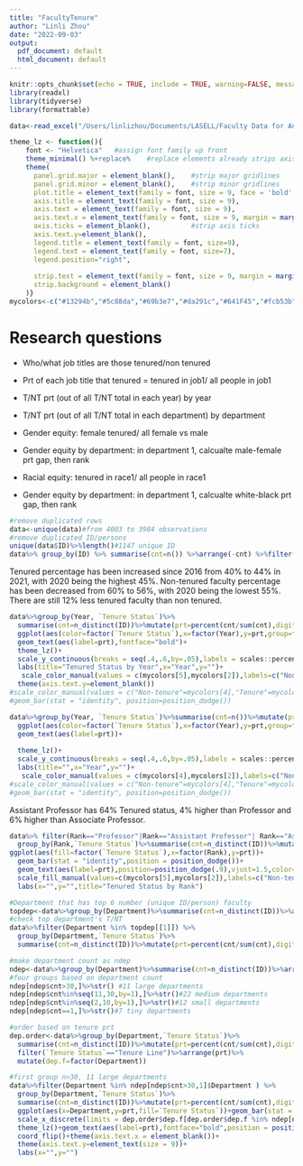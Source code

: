 ```yaml
---
title: "FacultyTenure"
author: "Linli Zhou"
date: "2022-09-03"
output:
  pdf_document: default
  html_document: default
---
```


```r
knitr::opts_chunk$set(echo = TRUE, include = TRUE, warning=FALSE, message=FALSE, fig.align = "center") #display code along with its results
library(readxl)
library(tidyverse)
library(formattable)
```

```r
data<-read_excel("/Users/linlizhou/Documents/LASELL/Faculty Data for Analyst Candidates.xlsx")
```

```r
theme_lz <- function(){ 
    font <- "Helvetica"   #assign font family up front
    theme_minimal() %+replace%    #replace elements already strips axis lines, 
    theme(
      panel.grid.major = element_blank(),    #strip major gridlines
      panel.grid.minor = element_blank(),    #strip minor gridlines
      plot.title = element_text(family = font, size = 9, face = 'bold',hjust = 0.5, vjust = 2),
      axis.title = element_text(family = font, size = 9), 
      axis.text = element_text(family = font, size = 9), 
      axis.text.x = element_text(family = font, size = 9, margin = margin(t=5,b=10)),
      axis.ticks = element_blank(),          #strip axis ticks
      axis.text.y=element_blank(),
      legend.title = element_text(family = font, size=9),
      legend.text = element_text(family = font, size=7),
      legend.position="right",
      
      strip.text = element_text(family = font, size = 9, margin = margin(t=5,b=10)),#move up is + 1
      strip.background = element_blank()
    )}
mycolors<-c("#13294b","#5c88da","#69b3e7","#da291c","#641F45","#fcb53b","#6C6F70")#1-3blue,4-5red,6yellow,7grey
```


# Research questions

- Who/what job titles are those tenured/non tenured 
- Prt of each job title that tenured = tenured in job1/ all people in job1

- T/NT prt (out of all T/NT total in each year) by year
- T/NT prt (out of all T/NT total in each department) by department


- Gender equity: female tenured/ all female vs male
- Gender equity by department: in department 1, calcualte male-female prt gap, then rank

- Racial equity: tenured in race1/ all people in race1
- Gender equity by department: in department 1, calcualte white-black prt gap, then rank

```r
#remove duplicated rows
data<-unique(data)#from 4003 to 3984 observations
#remove duplicated ID/persons
unique(data$ID)%>%length()#1147 unique ID
data%>% group_by(ID) %>% summarise(cnt=n()) %>%arrange(-cnt) %>%filter(cnt>1) #815 duplicated IDs

```

Tenured percentage has been increased since 2016 from 40% to 44% in 2021, with 2020 being the highest 45%. Non-tenured faculty percentage has been decreased from 60% to 56%, with 2020 being the lowest 55%. There are still 12% less tenured faculty than non tenured. 

```r
data%>%group_by(Year, `Tenure Status`)%>%
  summarise(cnt=n_distinct(ID))%>%mutate(prt=percent(cnt/sum(cnt),digits=0))%>%
  ggplot(aes(color=factor(`Tenure Status`),x=factor(Year),y=prt,group=factor(`Tenure Status`)))+geom_line()+
  geom_text(aes(label=prt),fontface="bold")+
  theme_lz()+
  scale_y_continuous(breaks = seq(.4,.6,by=.05),labels = scales::percent)+
  labs(title="Tenured Status by Year",x="Year",y="")+
   scale_color_manual(values = c(mycolors[5],mycolors[2]),labels=c("Non-tenure","Tenure"),name="")+
  theme(axis.text.y=element_blank())
#scale_color_manual(values = c("Non-tenure"=mycolors[4],"Tenure"=mycolors[1]),name="")
#geom_bar(stat = "identity", position=position_dodge())
```

```r
data%>%group_by(Year, `Tenure Status`)%>%summarise(cnt=n())%>%mutate(prt=percent(cnt/sum(cnt),digits=0))%>%
  ggplot(aes(color=factor(`Tenure Status`),x=factor(Year),y=prt,group=factor(`Tenure Status`)))+geom_line()+
  geom_text(aes(label=prt))+
  
  theme_lz()+
  scale_y_continuous(breaks = seq(.4,.6,by=.05),labels = scales::percent)+
  labs(title="",x="Year",y="")+
   scale_color_manual(values = c(mycolors[4],mycolors[2]),labels=c("Non-tenure","Tenure"),name="")
#scale_color_manual(values = c("Non-tenure"=mycolors[4],"Tenure"=mycolors[1]),name="")
#geom_bar(stat = "identity", position=position_dodge())
```

Assistant Professor has 64% Tenured status, 4% higher than Professor and 6% higher than Associate Professor. 
```r
data%>% filter(Rank=="Professor"|Rank=="Assistant Professor"| Rank=="Associate Professor")%>%
  group_by(Rank,`Tenure Status`)%>%summarise(cnt=n_distinct(ID))%>%mutate(prt=percent(cnt/sum(cnt),digits=0))%>%
ggplot(aes(fill=factor(`Tenure Status`),x=factor(Rank),y=prt))+
  geom_bar(stat = "identity",position = position_dodge())+
  geom_text(aes(label=prt),position=position_dodge(.9),vjust=1.5,color="white",fontface="bold")+theme_lz()+
  scale_fill_manual(values=c(mycolors[5],mycolors[2]),labels=c("Non-tenure","Tenure"),name="")+
  labs(x="",y="",title="Tenured Status by Rank")
```


```r
#Department that has top 6 number (unique ID/person) faculty
topdep<-data%>%group_by(Department)%>%summarise(cnt=n_distinct(ID))%>%arrange(-cnt)%>%head()
#check top department's T/NT
data%>%filter(Department %in% topdep[[1]]) %>%
  group_by(Department,`Tenure Status`)%>%
  summarise(cnt=n_distinct(ID))%>%mutate(prt=percent(cnt/sum(cnt),digits = 0))%>%arrange(-prt)
```

```r
#make department count as ndep
ndep<-data%>%group_by(Department)%>%summarise(cnt=n_distinct(ID))%>%arrange(-cnt)#
#four groups based on department count
ndep[ndep$cnt>30,]%>%str() #11 large departments
ndep[ndep$cnt%in%seq(11,30,by=1),]%>%str()#22 medium departments
ndep[ndep$cnt%in%seq(2,10,by=1),]%>%str()#12 small departments
ndep[ndep$cnt==1,]%>%str()#7 tiny departments

#order based on tenure prt
dep.order<-data%>%group_by(Department,`Tenure Status`)%>%
  summarise(cnt=n_distinct(ID))%>%mutate(prt=percent(cnt/sum(cnt),digits = 0))%>%
  filter(`Tenure Status`=="Tenure Line")%>%arrange(prt)%>%
  mutate(dep.f=factor(Department))
```


```r
#first group n>30, 11 large departments
data%>%filter(Department %in% ndep[ndep$cnt>30,1]$Department ) %>%
  group_by(Department,`Tenure Status`)%>%
  summarise(cnt=n_distinct(ID))%>%mutate(prt=percent(cnt/sum(cnt),digits = 0))%>%
  ggplot(aes(x=Department,y=prt,fill=`Tenure Status`))+geom_bar(stat = "identity")+
  scale_x_discrete(limits = dep.order$dep.f[dep.order$dep.f %in% ndep[ndep$cnt>30,1]$Department])+
  theme_lz()+geom_text(aes(label=prt),fontface="bold",position = position_stack(),hjust=1)+
  coord_flip()+theme(axis.text.x = element_blank())+
  theme(axis.text.y=element_text(size = 9))+
  labs(x="",y="")
  
```



